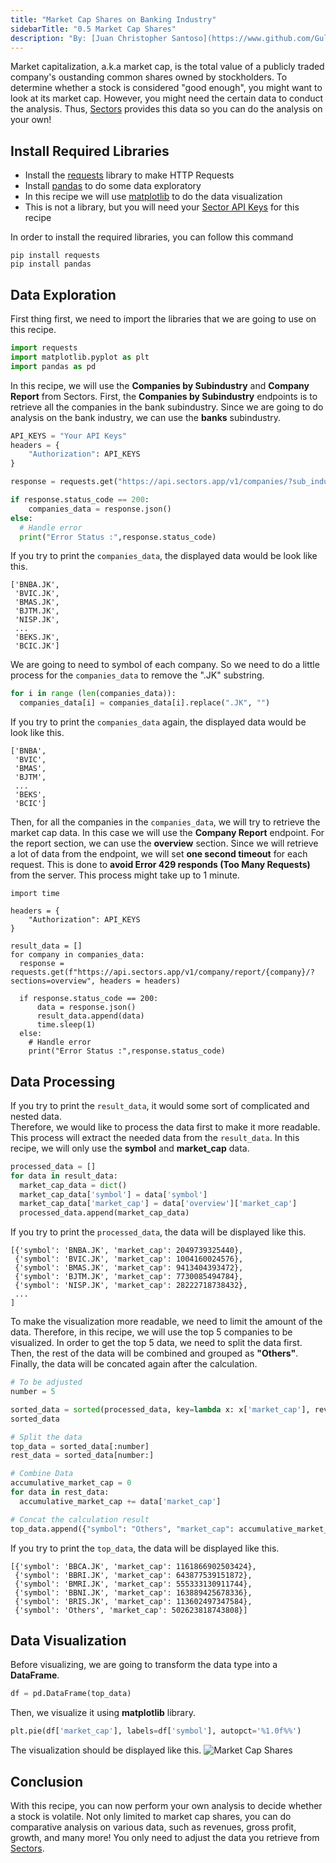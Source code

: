 ```yaml
---
title: "Market Cap Shares on Banking Industry"
sidebarTitle: "0.5 Market Cap Shares"
description: "By: [Juan Christopher Santoso](https://www.github.com/Gulilil) · June 21, 2024"
---
```


Market capitalization, a.k.a market cap, is the total value of a publicly traded company's oustanding common shares owned by stockholders. 
To determine whether a stock is considered "good enough", you might want to look at its market cap.
However, you might need the certain data to conduct the analysis.
Thus, [Sectors](https://sectors.app/) provides this data so you can do the analysis on your own!

## Install Required Libraries

- Install the [requests](https://requests.readthedocs.io/en/latest/) library to make HTTP Requests
- Install [pandas](https://pypi.org/project/pandas/) to do some data exploratory
- In this recipe we will use [matplotlib](https://matplotlib.org/) to do the data visualization
- This is not a library, but you will need your [Sector API Keys](https://sectors.app/api) for this recipe

In order to install the required libraries, you can follow this command

```
pip install requests
pip install pandas
```

## Data Exploration

First thing first, we need to import the libraries that we are going to use on this recipe.

```python
import requests
import matplotlib.pyplot as plt
import pandas as pd
```

In this recipe, we will use the **Companies by Subindustry** and **Company Report** from Sectors.
First, the **Companies by Subindustry** endpoints is to retrieve all the companies in the bank subindustry. Since we are going to do analysis on the bank industry, we can use the **banks** subindustry.

```python
API_KEYS = "Your API Keys"
headers = {
    "Authorization": API_KEYS
}

response = requests.get("https://api.sectors.app/v1/companies/?sub_industry=banks", headers = headers)

if response.status_code == 200:
    companies_data = response.json()
else:
  # Handle error
  print("Error Status :",response.status_code)
```

If you try to print the `companies_data`, the displayed data would be look like this.

```
['BNBA.JK',
 'BVIC.JK',
 'BMAS.JK',
 'BJTM.JK',
 'NISP.JK',
 ...
 'BEKS.JK',
 'BCIC.JK']
```

We are going to need to symbol of each company. So we need to do a little process for the `companies_data` to remove the ".JK" substring.

```python
for i in range (len(companies_data)):
  companies_data[i] = companies_data[i].replace(".JK", "")
```

If you try to print the `companies_data` again, the displayed data would be look like this.

```
['BNBA',
 'BVIC',
 'BMAS',
 'BJTM',
 ...
 'BEKS',
 'BCIC']
```

Then, for all the companies in the `companies_data`, we will try to retrieve the market cap data.
In this case we will use the **Company Report** endpoint. For the report section, we can use the **overview** section.
Since we will retrieve a lot of data from the endpoint, we will set **one second timeout** for each request.
This is done to **avoid Error 429 responds (Too Many Requests)** from the server.
This process might take up to 1 minute.

```
import time

headers = {
    "Authorization": API_KEYS
}

result_data = []
for company in companies_data:
  response = requests.get(f"https://api.sectors.app/v1/company/report/{company}/?sections=overview", headers = headers)

  if response.status_code == 200:
      data = response.json()
      result_data.append(data)
      time.sleep(1)
  else:
    # Handle error
    print("Error Status :",response.status_code)

```

## Data Processing

If you try to print the `result_data`, it would some sort of complicated and nested data.  
Therefore, we would like to process the data first to make it more readable.
This process will extract the needed data from the `result_data`. In this recipe, we will only use the **symbol** and **market_cap** data.

```python
processed_data = []
for data in result_data:
  market_cap_data = dict()
  market_cap_data['symbol'] = data['symbol']
  market_cap_data['market_cap'] = data['overview']['market_cap']
  processed_data.append(market_cap_data)
```

If you try to print the `processed_data`, the data will be displayed like this.

```
[{'symbol': 'BNBA.JK', 'market_cap': 2049739325440},
 {'symbol': 'BVIC.JK', 'market_cap': 1004160024576},
 {'symbol': 'BMAS.JK', 'market_cap': 9413404393472},
 {'symbol': 'BJTM.JK', 'market_cap': 7730085494784},
 {'symbol': 'NISP.JK', 'market_cap': 28222718738432},
 ...
]
```

To make the visualization more readable, we need to limit the amount of the data.
Therefore, in this recipe, we will use the top 5 companies to be visualized.
In order to get the top 5 data, we need to split the data first. 
Then, the rest of the data will be combined and grouped as **"Others"**.
Finally, the data will be concated again after the calculation.

```python
# To be adjusted
number = 5

sorted_data = sorted(processed_data, key=lambda x: x['market_cap'], reverse=True)
sorted_data

# Split the data
top_data = sorted_data[:number]
rest_data = sorted_data[number:]

# Combine Data
accumulative_market_cap = 0
for data in rest_data:
  accumulative_market_cap += data['market_cap']

# Concat the calculation result
top_data.append({"symbol": "Others", "market_cap": accumulative_market_cap})
```

If you try to print the `top_data`, the data will be displayed like this.

```
[{'symbol': 'BBCA.JK', 'market_cap': 1161866902503424},
 {'symbol': 'BBRI.JK', 'market_cap': 643877539151872},
 {'symbol': 'BMRI.JK', 'market_cap': 555333130911744},
 {'symbol': 'BBNI.JK', 'market_cap': 163889425678336},
 {'symbol': 'BRIS.JK', 'market_cap': 113602497347584},
 {'symbol': 'Others', 'market_cap': 502623818743808}]
```

## Data Visualization

Before visualizing, we are going to transform the data type into a **DataFrame**.

```python
df = pd.DataFrame(top_data)
```

Then, we visualize it using **matplotlib** library.
```python
plt.pie(df['market_cap'], labels=df['symbol'], autopct='%1.0f%%')
```

The visualization should be displayed like this.
![Market Cap Shares](/recipes/quick-start-in-python/images/market_cap_shares.png)

## Conclusion
With this recipe, you can now perform your own analysis to decide whether a stock is volatile.
Not only limited to market cap shares, you can do comparative analysis on various data, such as revenues, gross profit, growth, and many more!
You only need to adjust the data you retrieve from [Sectors](https://sectors.app/).





